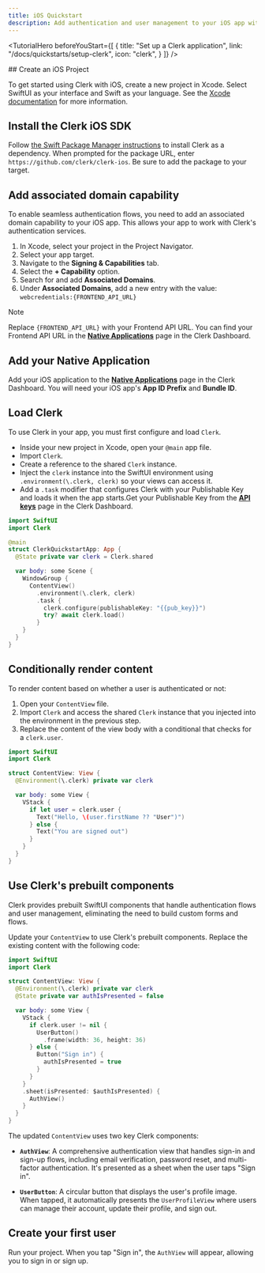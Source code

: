 ```yaml
---
title: iOS Quickstart
description: Add authentication and user management to your iOS app with Clerk.
---
```


<TutorialHero
  beforeYouStart={[
  {
    title: "Set up a Clerk application",
    link: "/docs/quickstarts/setup-clerk",
    icon: "clerk",
  }
]}
/>

<Include src="_partials/native-api-callout" />

<Steps>
  ## Create an iOS Project

  To get started using Clerk with iOS, create a new project in Xcode. Select SwiftUI as your interface and Swift as your language.
  See the [Xcode documentation](https://developer.apple.com/documentation/xcode/creating-an-xcode-project-for-an-app) for more information.

  ## Install the Clerk iOS SDK

  Follow [the Swift Package Manager instructions](https://developer.apple.com/documentation/xcode/adding-package-dependencies-to-your-app) to install Clerk as a dependency.
  When prompted for the package URL, enter `https://github.com/clerk/clerk-ios`. Be sure to add the package to your target.

  ## Add associated domain capability

  To enable seamless authentication flows, you need to add an associated domain capability to your iOS app. This allows your app to work with Clerk's authentication services.

  1. In Xcode, select your project in the Project Navigator.
  1. Select your app target.
  1. Navigate to the **Signing & Capabilities** tab.
  1. Select the **+ Capability** option.
  1. Search for and add **Associated Domains**.
  1. Under **Associated Domains**, add a new entry with the value: `webcredentials:{FRONTEND_API_URL}`

  > [!NOTE]
  > Replace `{FRONTEND_API_URL}` with your Frontend API URL. You can find your Frontend API URL in the [**Native Applications**](https://dashboard.clerk.com/last-active?path=native-applications) page in the Clerk Dashboard.

  ## Add your Native Application

  Add your iOS application to the [**Native Applications**](https://dashboard.clerk.com/last-active?path=/native-applications) page in the Clerk Dashboard. You will need your iOS app's **App ID Prefix** and **Bundle ID**.

  ## Load Clerk

  To use Clerk in your app, you must first configure and load `Clerk`.

  - Inside your new project in Xcode, open your `@main` app file.
  - Import `Clerk`.
  - Create a reference to the shared `Clerk` instance.
  - Inject the `clerk` instance into the SwiftUI environment using `.environment(\.clerk, clerk)` so your views can access it.
  - Add a `.task` modifier that configures Clerk with your Publishable Key and loads it when the app starts.<SignedOut>Get your Publishable Key from the [**API keys**](https://dashboard.clerk.com/last-active?path=api-keys) page in the Clerk Dashboard.</SignedOut>

  ```swift {{ filename: 'ClerkQuickstartApp.swift', mark: [2, 6, [11, 15]] }}
  import SwiftUI
  import Clerk

  @main
  struct ClerkQuickstartApp: App {
    @State private var clerk = Clerk.shared

    var body: some Scene {
      WindowGroup {
        ContentView()
          .environment(\.clerk, clerk)
          .task {
            clerk.configure(publishableKey: "{{pub_key}}")
            try? await clerk.load()
          }
      }
    }
  }
  ```

  ## Conditionally render content

  To render content based on whether a user is authenticated or not:

  1. Open your `ContentView` file.
  1. Import `Clerk` and access the shared `Clerk` instance that you injected into the environment in the previous step.
  1. Replace the content of the view body with a conditional that checks for a `clerk.user`.

  ```swift {{ filename: 'ContentView.swift', mark: [2, 5, [8, 14]] }}
  import SwiftUI
  import Clerk

  struct ContentView: View {
    @Environment(\.clerk) private var clerk

    var body: some View {
      VStack {
        if let user = clerk.user {
          Text("Hello, \(user.firstName ?? "User")")
        } else {
          Text("You are signed out")
        }
      }
    }
  }
  ```

  ## Use Clerk's prebuilt components

  Clerk provides prebuilt SwiftUI components that handle authentication flows and user management, eliminating the need to build custom forms and flows.

  Update your `ContentView` to use Clerk's prebuilt components. Replace the existing content with the following code:

  ```swift {{ filename: 'ContentView.swift', mark: [6, [9, 21]] }}
  import SwiftUI
  import Clerk

  struct ContentView: View {
    @Environment(\.clerk) private var clerk
    @State private var authIsPresented = false

    var body: some View {
      VStack {
        if clerk.user != nil {
          UserButton()
            .frame(width: 36, height: 36)
        } else {
          Button("Sign in") {
            authIsPresented = true
          }
        }
      }
      .sheet(isPresented: $authIsPresented) {
        AuthView()
      }
    }
  }
  ```

  The updated `ContentView` uses two key Clerk components:

  - **`AuthView`**: A comprehensive authentication view that handles sign-in and sign-up flows, including email verification, password reset, and multi-factor authentication. It's presented as a sheet when the user taps "Sign in".

  - **`UserButton`**: A circular button that displays the user's profile image. When tapped, it automatically presents the `UserProfileView` where users can manage their account, update their profile, and sign out.

  ## Create your first user

  Run your project. When you tap "Sign in", the `AuthView` will appear, allowing you to sign in or sign up.
</Steps>
